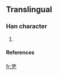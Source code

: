 ==Translingual==

===Han character===
{{Han char|rn=|rad=乙|as=07|sn=8|four=|canj=人口弓 (ORN)}}

# {{defn|Han}}

====References====
{{Han ref|kx=0084.201|dkj=|dj=|hdz=|uh=341B|ud=13339|bh=|bd=}}



[[fr:㐛]]